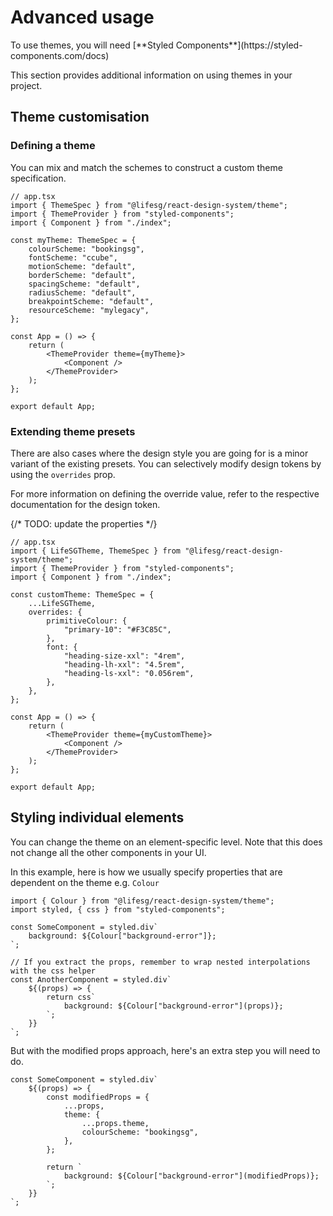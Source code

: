 
<Meta title="Foundations/Themes/Advanced usage" />

# Advanced usage

<DocInfo>
    To use themes, you will need [**Styled
    Components**](https://styled-components.com/docs)
</DocInfo>

This section provides additional information on using themes in your project.

## Theme customisation

### Defining a theme

You can mix and match the schemes to construct a custom theme specification.

```tsx
// app.tsx
import { ThemeSpec } from "@lifesg/react-design-system/theme";
import { ThemeProvider } from "styled-components";
import { Component } from "./index";

const myTheme: ThemeSpec = {
    colourScheme: "bookingsg",
    fontScheme: "ccube",
    motionScheme: "default",
    borderScheme: "default",
    spacingScheme: "default",
    radiusScheme: "default",
    breakpointScheme: "default",
    resourceScheme: "mylegacy",
};

const App = () => {
    return (
        <ThemeProvider theme={myTheme}>
            <Component />
        </ThemeProvider>
    );
};

export default App;
```

### Extending theme presets

There are also cases where the design style you are going for is a minor variant
of the existing presets. You can selectively modify design tokens by using the
`overrides` prop.

For more information on defining the override value, refer to the respective
documentation for the design token.

{/* TODO: update the properties */}

```tsx
// app.tsx
import { LifeSGTheme, ThemeSpec } from "@lifesg/react-design-system/theme";
import { ThemeProvider } from "styled-components";
import { Component } from "./index";

const customTheme: ThemeSpec = {
    ...LifeSGTheme,
    overrides: {
        primitiveColour: {
            "primary-10": "#F3C85C",
        },
        font: {
            "heading-size-xxl": "4rem",
            "heading-lh-xxl": "4.5rem",
            "heading-ls-xxl": "0.056rem",
        },
    },
};

const App = () => {
    return (
        <ThemeProvider theme={myCustomTheme}>
            <Component />
        </ThemeProvider>
    );
};

export default App;
```

## Styling individual elements

You can change the theme on an element-specific level. Note that this does not
change all the other components in your UI.

In this example, here is how we usually specify properties that are dependent on
the theme e.g. `Colour`

```tsx
import { Colour } from "@lifesg/react-design-system/theme";
import styled, { css } from "styled-components";

const SomeComponent = styled.div`
    background: ${Colour["background-error"]};
`;

// If you extract the props, remember to wrap nested interpolations with the css helper
const AnotherComponent = styled.div`
    ${(props) => {
        return css`
            background: ${Colour["background-error"](props)};
        `;
    }}
`;
```

But with the modified props approach, here's an extra step you will need to do.

```tsx
const SomeComponent = styled.div`
    ${(props) => {
        const modifiedProps = {
            ...props,
            theme: {
                ...props.theme,
                colourScheme: "bookingsg",
            },
        };

        return `
            background: ${Colour["background-error"](modifiedProps)};
        `;
    }}
`;
```
